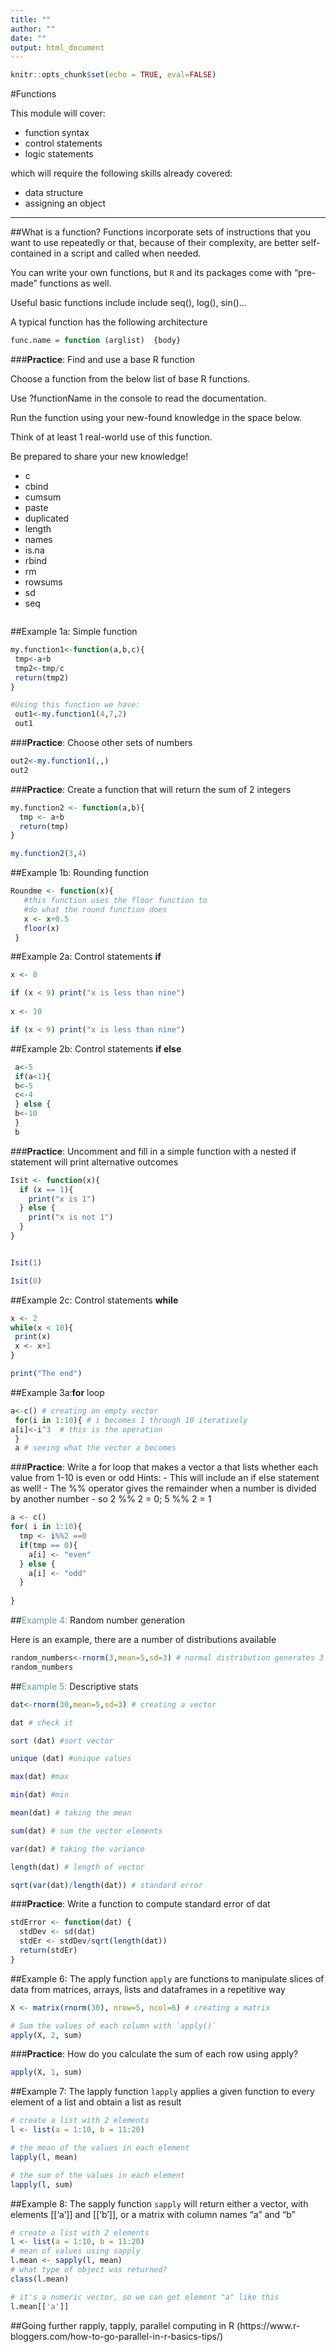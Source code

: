 ```yaml
---
title: ""
author: ""
date: ""
output: html_document
---
```


```r
knitr::opts_chunk$set(echo = TRUE, eval=FALSE)
```
#Functions

This module will cover: 

  - function syntax
  - control statements
  - logic statements
  
  
which will require the following skills already covered:

  - data structure 
  - assigning an object

***
##What is a function?
Functions incorporate sets of instructions that you want to use repeatedly or that, because of their complexity, are better self-contained in a script and called when needed.


You can write your own functions, but `R` and its packages come with "pre-made" functions as well.

Useful basic functions include include seq(), log(), sin()...

A typical function has the following architecture
```r
func.name = function (arglist)  {body}
```

###**Practice**: Find and use a base R function

Choose a function from the below list of base R functions.

Use ?functionName in the console to read the documentation.

Run the function using your new-found knowledge in the space below.

Think of at least 1 real-world use of this function.

Be prepared to share your new knowledge!


- c
- cbind
- cumsum
- paste
- duplicated
- length
- names
- is.na
- rbind
- rm
- rowsums
- sd
- seq

```r


```

##Example 1a: Simple function
```r
my.function1<-function(a,b,c){
 tmp<-a+b
 tmp2<-tmp/c
 return(tmp2)
}

#Using this function we have:
 out1<-my.function1(4,7,2)
 out1
```

###**Practice**: Choose other sets of numbers
```r
out2<-my.function1(,,)
out2
```


###**Practice**: Create a function that will return the sum of 2 integers
```r

my.function2 <- function(a,b){
  tmp <- a+b
  return(tmp)
}

my.function2(3,4)

```

##Example 1b: Rounding  function
```r
Roundme <- function(x){
   #this function uses the floor function to 
   #do what the round function does
   x <- x+0.5
   floor(x)
 }
```


##Example 2a: Control statements **if**

```r
x <- 8

if (x < 9) print("x is less than nine")
 
x <- 10

if (x < 9) print("x is less than nine")

```

##Example 2b: Control statements **if else**

```r
 a<-5
 if(a<1){
 b<-5
 c<-4
 } else {
 b<-10
 }
 b
```


###**Practice**: Uncomment and fill in a simple function with a nested if statement will print alternative outcomes

```r

Isit <- function(x){
  if (x == 1){
    print("x is 1")
  } else {
    print("x is not 1")
  }
}


Isit(1)

Isit(0)

```

##Example 2c: Control statements **while**
```r
x <- 2
while(x < 10){
 print(x)
 x <- x+1
}

print("The end")
```

##Example 3a:**for** loop

```r
a<-c() # creating an empty vector
 for(i in 1:10){ # i becomes 1 through 10 iteratively 
a[i]<-i^3  # this is the operation
 }
 a # seeing what the vector a becomes
```


###**Practice**: Write a for loop that makes a vector a that lists whether each value from 1-10 is even or odd 
Hints: 
- This will include an if else statement as well!
- The %% operator gives the remainder when a number is divided by another number
- so 2 %% 2 = 0; 5 %% 2 = 1

```r
a <- c()
for( i in 1:10){
  tmp <- i%%2 ==0
  if(tmp == 0){
    a[i] <- "even"
  } else {
    a[i] <- "odd"
  }
  
}


```



##<span style="color:cadetblue">Example 4:</span> Random number generation

Here is an example, there are a number of distributions available
```r

random_numbers<-rnorm(3,mean=5,sd=3) # normal distribution generates 3 numbers with a mean and a sd
random_numbers
```
 
##<span style="color:cadetblue">Example 5:</span> Descriptive stats 
```r
dat<-rnorm(30,mean=5,sd=3) # creating a vector

dat # check it

sort (dat) #sort vector

unique (dat) #unique values

max(dat) #max

min(dat) #min

mean(dat) # taking the mean

sum(dat) # sum the vector elements

var(dat) # taking the variance

length(dat) # length of vector

sqrt(var(dat)/length(dat)) # standard error
```

###**Practice**: Write a function to compute standard error of dat

```r

stdError <- function(dat) {
  stdDev <- sd(dat)
  stdEr <- stdDev/sqrt(length(dat))
  return(stdEr)
}

```



##Example 6: The apply  function
```apply``` are functions to manipulate slices of data from matrices, arrays, lists and dataframes in a repetitive way 
```r
X <- matrix(rnorm(30), nrow=5, ncol=6) # creating a matrix

# Sum the values of each column with `apply()`
apply(X, 2, sum)


```

###**Practice**: How do you calculate the sum of each row using apply?

```r

apply(X, 1, sum)

```

##Example 7: The lapply  function
```lapply``` applies a given function to every element of a list and obtain a list as result
```r
# create a list with 2 elements
l <- list(a = 1:10, b = 11:20)

# the mean of the values in each element
lapply(l, mean)

# the sum of the values in each element
lapply(l, sum)

```

##Example 8: The sapply  function
```sapply``` will return either a vector, with elements [[‘a’]] and [[‘b’]], or a matrix with column names “a” and “b”
```r
# create a list with 2 elements
l <- list(a = 1:10, b = 11:20)
# mean of values using sapply
l.mean <- sapply(l, mean)
# what type of object was returned?
class(l.mean)

# it's a numeric vector, so we can get element "a" like this
l.mean[['a']]

```



##Going further
rapply, tapply, parallel computing in R (https://www.r-bloggers.com/how-to-go-parallel-in-r-basics-tips/)
